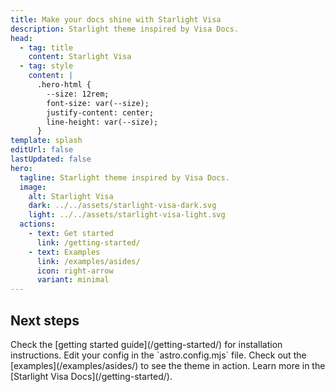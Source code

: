 ```yaml
---
title: Make your docs shine with Starlight Visa
description: Starlight theme inspired by Visa Docs.
head:
  - tag: title
    content: Starlight Visa
  - tag: style
    content: |
      .hero-html {
        --size: 12rem;
        font-size: var(--size);
        justify-content: center;
        line-height: var(--size);
      }
template: splash
editUrl: false
lastUpdated: false
hero:
  tagline: Starlight theme inspired by Visa Docs.
  image:
    alt: Starlight Visa
    dark: ../../assets/starlight-visa-dark.svg
    light: ../../assets/starlight-visa-light.svg
  actions:
    - text: Get started
      link: /getting-started/
    - text: Examples
      link: /examples/asides/
      icon: right-arrow
      variant: minimal
---
```



## Next steps

<CardGrid stagger>
  <Card title="Install the plugin" icon="puzzle">
    Check the [getting started guide](/getting-started/) for installation
    instructions.
  </Card>
  <Card title="Configure the plugin" icon="rocket">
    Edit your config in the `astro.config.mjs` file.
  </Card>
  <Card title="Preview the theme" icon="seti:image">
    Check out the [examples](/examples/asides/) to see the theme in action.
  </Card>
  <Card title="Read the docs" icon="open-book">
    Learn more in the [Starlight Visa Docs](/getting-started/).
  </Card>
</CardGrid>
